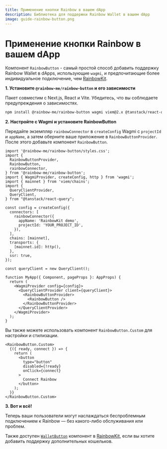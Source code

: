 ```yaml
---
title: Применение кнопки Rainbow в вашем dApp
description: Библиотека для поддержки Rainbow Wallet в вашем dApp
image: guide-rainbow-button.png
---
```


# Применение кнопки Rainbow в вашем dApp

Компонент `RainbowButton` - самый простой способ добавить поддержку Rainbow Wallet в dApps, использующие `wagmi`, и предпочитающие более индивидуальное подключение, чем [RainbowKit](https://www.rainbowkit.com/docs/installation).

**1. Установите `@rainbow-me/rainbow-button` и его зависимости**

Пакет совместим с Next.js, React и Vite. Убедитесь, что вы соблюдаете предупреждения о зависимостях.

```bash
npm install @rainbow-me/rainbow-button wagmi viem@2.x @tanstack/react-query
```

**2. Настройте с Wagmi и установите RainbowButton**

Передайте экземпляр `rainbowConnector` в `createConfig` Wagmi с `projectId` и `appName`, а затем оберните ваше приложение в `RainbowButtonProvider`. После этого добавьте компонент `RainbowButton`.

```tsx
import '@rainbow-me/rainbow-button/styles.css';
import {
  RainbowButtonProvider,
  RainbowButton,
  rainbowConnector,
} from '@rainbow-me/rainbow-button';
import { WagmiProvider, createConfig, http } from 'wagmi';
import { mainnet } from 'viem/chains';
import {
  QueryClientProvider,
  QueryClient,
} from "@tanstack/react-query";

const config = createConfig({
  connectors: [
    rainbowConnector({
      appName: 'RainbowKit demo',
      projectId: 'YOUR_PROJECT_ID',
    }),
  ],
  chains: [mainnet],
  transports: {
    [mainnet.id]: http(),
  },
  ssr: true,
});

const queryClient = new QueryClient();

function MyApp({ Component, pageProps }: AppProps) {
  return (
    <WagmiProvider config={config}>
      <QueryClientProvider client={queryClient}>
        <RainbowButtonProvider>
          <RainbowButton />
        </RainbowButtonProvider>
      </QueryClientProvider>
    </WagmiProvider>
  );
}
```

Вы также можете использовать компонент `RainbowButton.Custom` для настройки и стилизации.

```tsx
<RainbowButton.Custom>
  {({ ready, connect }) => {
    return (
      <button
        type="button"
        disabled={!ready}
        onClick={connect}
      >
        Connect Rainbow
      </button>
    );
  }}
</RainbowButton.Custom>
```

**3. Вот и всё!**

Теперь ваши пользователи могут наслаждаться беспроблемным подключением к Rainbow — без какого-либо обслуживания или проблем.

Также доступен [`WalletButton`](https://www.rainbowkit.com/docs/wallet-button) компонент в [RainbowKit](https://www.rainbowkit.com/docs/installation), если вы хотите добавить поддержку дополнительных кошельков.
